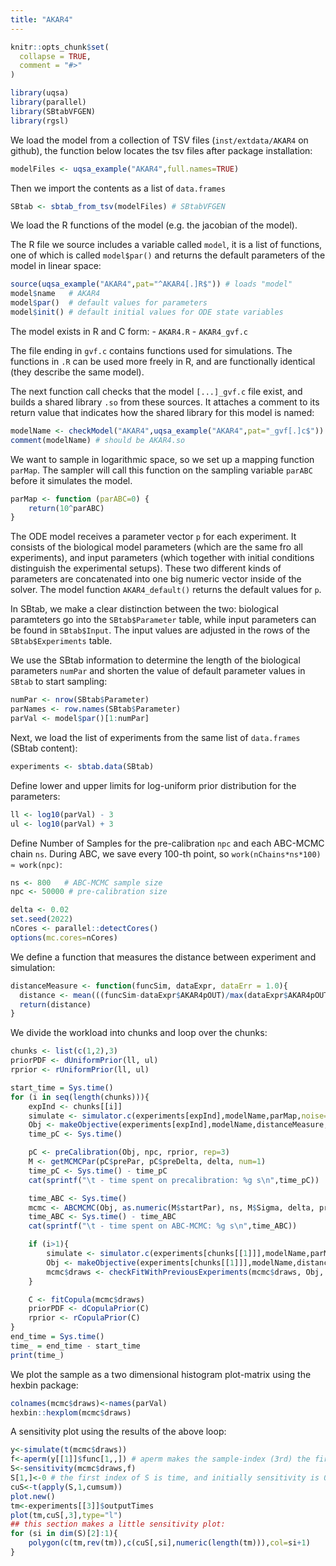 ```yaml
---
title: "AKAR4"
---
```


```r
knitr::opts_chunk$set(
  collapse = TRUE,
  comment = "#>"
)
```

```r
library(uqsa)
library(parallel)
library(SBtabVFGEN)
library(rgsl)
```

We load the model from a collection of TSV files (`inst/extdata/AKAR4`
on github), the function below locates the tsv files after package
installation:

```r
modelFiles <- uqsa_example("AKAR4",full.names=TRUE)
```
Then we import the contents as a list of `data.frames`

```r
SBtab <- sbtab_from_tsv(modelFiles) # SBtabVFGEN
```
We load the R functions of the
model (e.g. the jacobian of the model).

The R file we source includes a variable called `model`, it is
a list of functions, one of which is called `model$par()` and returns
the default parameters of the model in linear space:

```r
source(uqsa_example("AKAR4",pat="^AKAR4[.]R$")) # loads "model"
model$name   # AKAR4
model$par()  # default values for parameters
model$init() # default initial values for ODE state variables
```

The model exists in R and C form:
- `AKAR4.R`
- `AKAR4_gvf.c`

The file ending in `gvf.c` contains functions used for
simulations. The functions in `.R` can be used more freely in R, and
are functionally identical (they describe the same model).

The next function call checks that the model `[...]_gvf.c` file exist,
and builds a shared library `.so` from these sources. It attaches a
comment to its return value that indicates how the shared library for
this model is named:

```r
modelName <- checkModel("AKAR4",uqsa_example("AKAR4",pat="_gvf[.]c$")) # SBtabVFGEN
comment(modelName) # should be AKAR4.so
```

We want to sample in logarithmic space, so we set up a mapping
function `parMap`. The sampler will call this function on the sampling
variable `parABC` before it simulates the model.

```r
parMap <- function (parABC=0) {
	return(10^parABC)
}
```

The ODE model receives a parameter vector `p` for each experiment. It
consists of the biological model parameters (which are the same fro
all experiments), and input parameters (which together with initial
conditions distinguish the experimental setups). These two different
kinds of parameters are concatenated into one big numeric vector
inside of the solver. The model function `AKAR4_default()` returns the
default values for `p`.

In SBtab, we make a clear distinction between the two: biological
paramteters go into the `SBtab$Parameter` table, while input
parameters can be found in `SBtab$Input`. The input values are adjusted in
the rows of the `SBtab$Experiments` table.

We use the SBtab information to determine the length of the biological parameters `numPar` and shorten the value of  default
parameter values in `SBtab` to start sampling:

```r
numPar <- nrow(SBtab$Parameter)
parNames <- row.names(SBtab$Parameter)
parVal <- model$par()[1:numPar]
```

Next, we load the list of experiments from the same list of `data.frames` (SBtab content):
```r
experiments <- sbtab.data(SBtab)
```

Define lower and upper limits for log-uniform prior distribution for the parameters:

```r
ll <- log10(parVal) - 3
ul <- log10(parVal) + 3
```

Define Number of Samples for the pre-calibration `npc` and each
ABC-MCMC chain `ns`. During ABC, we save every 100-th point, so `work(nChains*ns*100) ≈ work(npc)`:

```r
ns <- 800   # ABC-MCMC sample size
npc <- 50000 # pre-calibration size
```

```r
delta <- 0.02
set.seed(2022)
nCores <- parallel::detectCores()
options(mc.cores=nCores)
```

We define a function that measures the distance between experiment and simulation:

```r
distanceMeasure <- function(funcSim, dataExpr, dataErr = 1.0){
  distance <- mean(((funcSim-dataExpr$AKAR4pOUT)/max(dataExpr$AKAR4pOUT))^2,na.rm=TRUE)
  return(distance)
}
```

We divide the workload into chunks and loop over the chunks:

```r
chunks <- list(c(1,2),3)
priorPDF <- dUniformPrior(ll, ul)
rprior <- rUniformPrior(ll, ul)

start_time = Sys.time()
for (i in seq(length(chunks))){
	expInd <- chunks[[i]]
	simulate <- simulator.c(experiments[expInd],modelName,parMap,noise=TRUE)
	Obj <- makeObjective(experiments[expInd],modelName,distanceMeasure,parMap,simulate)
	time_pC <- Sys.time()

	pC <- preCalibration(Obj, npc, rprior, rep=3)
	M <- getMCMCPar(pC$prePar, pC$preDelta, delta, num=1)
	time_pC <- Sys.time() - time_pC
	cat(sprintf("\t - time spent on precalibration: %g s\n",time_pC))

	time_ABC <- Sys.time()
	mcmc <- ABCMCMC(Obj, as.numeric(M$startPar), ns, M$Sigma, delta, priorPDF)
	time_ABC <- Sys.time() - time_ABC
	cat(sprintf("\t - time spent on ABC-MCMC: %g s\n",time_ABC))

	if (i>1){
		simulate <- simulator.c(experiments[chunks[[1]]],modelName,parMap)
		Obj <- makeObjective(experiments[chunks[[1]]],modelName,distanceMeasure,parMap,simulate)
		mcmc$draws <- checkFitWithPreviousExperiments(mcmc$draws, Obj, delta)
	}

	C <- fitCopula(mcmc$draws)
	priorPDF <- dCopulaPrior(C)
	rprior <- rCopulaPrior(C)
}
end_time = Sys.time()
time_ = end_time - start_time
print(time_)
```

We plot the sample as a two dimensional histogram plot-matrix using
the hexbin package:

```r
colnames(mcmc$draws)<-names(parVal)
hexbin::hexplom(mcmc$draws)
```

A sensitivity plot using the results of the above loop:

```r
y<-simulate(t(mcmc$draws))
f<-aperm(y[[1]]$func[1,,]) # aperm makes the sample-index (3rd) the first index of f, default permutation
S<-sensitivity(mcmc$draws,f)
S[1,]<-0 # the first index of S is time, and initially sensitivity is 0
cuS<-t(apply(S,1,cumsum))
plot.new()
tm<-experiments[[3]]$outputTimes
plot(tm,cuS[,3],type="l")
## this section makes a little sensitivity plot:
for (si in dim(S)[2]:1){
	polygon(c(tm,rev(tm)),c(cuS[,si],numeric(length(tm))),col=si+1)
}
```
